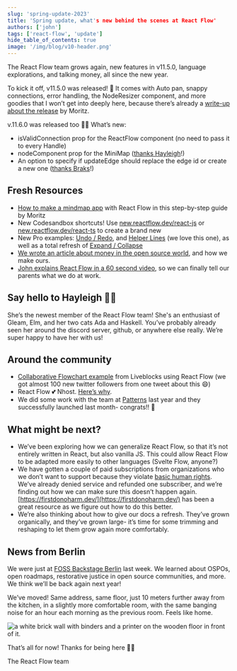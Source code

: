 ```yaml
---
slug: 'spring-update-2023'
title: 'Spring update, what's new behind the scenes at React Flow'
authors: ['john']
tags: ['react-flow', 'update']
hide_table_of_contents: true
image: '/img/blog/v10-header.png'
---
```



The React Flow team grows again, new features in v11.5.0, language explorations, and talking money, all since the new year.

<!--truncate-->

To kick it off, v11.5.0 was released! 🎉 It comes with Auto pan, snappy connections, error handling, the NodeResizer component, and more goodies that I won’t get into deeply here, because there’s already a [write-up about the release](https://reactflow.dev/blog/react-flow-v-11-5/) by Moritz.

v.11.6.0 was released too 🎊🎊 What’s new:

- isValidConnection prop for the ReactFlow component (no need to pass it to every Handle)
- nodeComponent prop for the MiniMap ([thanks Hayleigh](https://github.com/wbkd/react-flow/pull/2906)!)
- An option to specify if updateEdge should replace the edge id or create a new one ([thanks Braks](https://github.com/wbkd/react-flow/pull/2847)!)

## Fresh Resources

- [How to make a mindmap app](https://reactflow.dev/blog/mind-map-app-with-react-flow/) with React Flow in this step-by-step guide by Moritz
- New Codesandbox shortcuts! Use [new.reactflow.dev/react-js](https://new.reactflow.dev/react-js) or [new.reactflow.dev/react-ts](https://new.reactflow.dev/react-js) to create a brand new
- New Pro examples: [Undo / Redo](https://reactflow.dev/docs/examples/interaction/undo-and-redo/), and [Helper Lines](https://reactflow.dev/docs/examples/interaction/helper-lines/) (we love this one), as well as a total refresh of [Expand / Collapse](https://reactflow.dev/docs/examples/layout/expand-collapse/)
- [We wrote an article about money in the open source world](https://reactflow.dev/blog/asking-for-money-for-open-source/), and how we make ours.
- [John explains React Flow in a 60 second video](https://www.youtube.com/watch?v=aUBWE41a900), so we can finally tell our parents what we do at work.

## Say hello to Hayleigh 👋🏻

She’s the newest member of the React Flow team! She's an enthusiast of Gleam, Elm, and her two cats Ada and Haskell. You’ve probably already seen her around the discord server, github, or anywhere else really. We’re super happy to have her with us!

## Around the community

- [Collaborative Flowchart example](https://liveblocks.io/examples/collaborative-flowchart/zustand) from Liveblocks using React Flow (we got almost 100 new twitter followers from one tweet about this 😄)
- React Flow 💕 Nhost. [Here’s why](https://nhost.io/customers/react-flow).
- We did some work with the team at [Patterns](https://www.patterns.app/) last year and they successfully launched last month- congrats!! 🚀

## What might be next?

- We’ve been exploring how we can generalize React Flow, so that it’s not entirely written in React, but also vanilla JS. This could allow React Flow to be adapted more easily to other languages (Svelte Flow, anyone?)
- We have gotten a couple of paid subscriptions from organizations who we don’t want to support because they violate [basic human rights](https://www.un.org/en/about-us/universal-declaration-of-human-rights). We’ve already denied service and refunded one subscriber, and we’re finding out how we can make sure this doesn’t happen again. [https://firstdonoharm.dev/](https://firstdonoharm.dev/) has been a great resource as we figure out how to do this better.
- We’re also thinking about how to give our docs a refresh. They’ve grown organically, and they’ve grown large- it’s time for some trimming and reshaping to let them grow again more comfortably.

## News from Berlin

We were just at [FOSS Backstage Berlin](https://23.foss-backstage.de/) last week. We learned about OSPOs, open roadmaps, restorative justice in open source communities, and more. We think we’ll be back again next year!

We’ve moved! Same address, same floor, just 10 meters further away from the kitchen, in a slightly more comfortable room, with the same banging noise for an hour each morning as the previous room. Feels like home.

<Image
  img="/img/blog/2023-spring/new-room.jpeg"
  alt="a white brick wall with binders and a printer on the wooden floor in front of it."
/>

That’s all for now! Thanks for being here ✌🏻

The React Flow team
